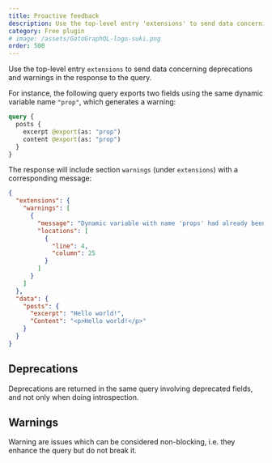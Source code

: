 ```yaml
---
title: Proactive feedback
description: Use the top-level entry 'extensions' to send data concerning deprecations and warnings in the response to the query.
category: Free plugin
# image: /assets/GatoGraphQL-logo-suki.png
order: 500
---
```


Use the top-level entry `extensions` to send data concerning deprecations and warnings in the response to the query.

For instance, the following query exports two fields using the same dynamic variable name `"prop"`, which generates a warning:

```graphql
query {
  posts {
    excerpt @export(as: "prop")
    content @export(as: "prop")
  }
}
```

The response will include section `warnings` (under `extensions`) with a corresponding message:

```json
{
  "extensions": {
    "warnings": [
      {
        "message": "Dynamic variable with name 'props' had already been set, had its value overridden",
        "locations": [
          {
            "line": 4,
            "column": 25
          }
        ]
      }
    ]
  },
  "data": {
    "posts": {
      "excerpt": "Hello world!",
      "Content": "<p>Hello world!</p>"
    }
  }
}
```

## Deprecations

Deprecations are returned in the same query involving deprecated fields, and not only when doing introspection.

## Warnings

Warning are issues which can be considered non-blocking, i.e. they enhance the query but do not break it.
